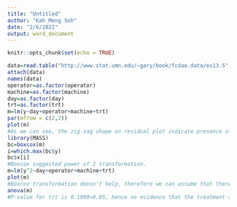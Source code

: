 ---
title: "Untitled"
author: "Kah Meng Soh"
date: "2/6/2022"
output: word_document
---

```{r setup, include=FALSE}
knitr::opts_chunk$set(echo = TRUE)
```
```{r fig.height=7.5,fig.width=7.5}
data=read.table("http://www.stat.umn.edu/~gary/book/fcdae.data/ex13.5",header=TRUE)
attach(data)
names(data)
operator=as.factor(operator)
machine=as.factor(machine)
day=as.factor(day)
trt=as.factor(trt)
m=lm(y~day+operator+machine+trt)
par(mfrow = c(2,2))
plot(m)
#As we can see, the zig-zag shape on residual plot indicate presence of non-linearity hence model error, we can try boxcox transformation and see how it goes.
library(MASS)
bc=boxcox(m)
i=which.max(bc$y)
bc$x[i]
#Boxcox suggested power of 2 transformation.
m=lm(y^2~day+operator+machine+trt)
plot(m)
#Boxcox transformation doesn't help, therefore we can assume that there's some model error in the mean function and we shouldn't trust the p-value from the model. 
anova(m)
#P-value for trt is 0.1099>0.05, hence no evidence that the treatment are significant difference
```

